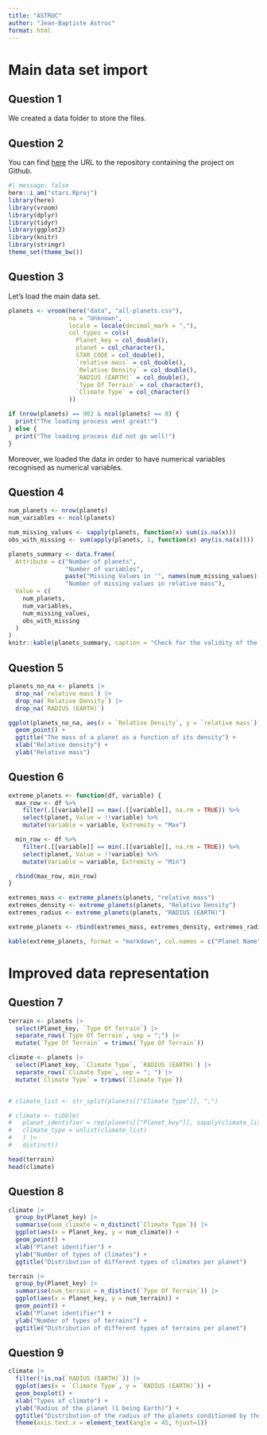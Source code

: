```yaml
---
title: "ASTRUC"
author: "Jean-Baptiste Astruc"
format: html
---
```


# Main data set import

## Question 1

We created a data folder to store the files.

## Question 2

You can find [here](https://github.com/JBA15/stars) the URL to the repository containing the project on Github.

```r
#| message: false
here::i_am("stars.Rproj")
library(here)
library(vroom)
library(dplyr)
library(tidyr)
library(ggplot2)
library(knitr)
library(stringr)
theme_set(theme_bw())
```

## Question 3

Let's load the main data set.

```r
planets <- vroom(here("data", "all-planets.csv"),
                 na = "Unknown",
                 locale = locale(decimal_mark = ","),
                 col_types = cols(
                   Planet_key = col_double(),
                   planet = col_character(),
                   STAR_CODE = col_double(),
                   `relative mass` = col_double(),
                   `Relative Density` = col_double(),
                   `RADIUS (EARTH)` = col_double(),
                   `Type Of Terrain` = col_character(),
                   `Climate Type` = col_character()
                 ))
```

```r
if (nrow(planets) == 902 & ncol(planets) == 8) {
  print("The loading process went great!")
} else {
  print("The loading process did not go well!")
}
```
Moreover, we loaded the data in order to have numerical variables recognised as numerical variables.

## Question 4

```r
num_planets <- nrow(planets)
num_variables <- ncol(planets)
```

```r
num_missing_values <- sapply(planets, function(x) sum(is.na(x)))
obs_with_missing <- sum(apply(planets, 1, function(x) any(is.na(x))))
```

```r
planets_summary <- data.frame(
  Attribute = c("Number of planets", 
                "Number of variables",
                paste("Missing Values in '", names(num_missing_values), "'", sep = ""),
                "Number of missing values in relative mass"),
  Value = c(
    num_planets,
    num_variables,
    num_missing_values,
    obs_with_missing
  )
)
knitr::kable(planets_summary, caption = "Check for the validity of the loading process for planets")
```

## Question 5

```r
planets_no_na <- planets |>
  drop_na(`relative mass`) |>
  drop_na(`Relative Density`) |>
  drop_na(`RADIUS (EARTH)`)

ggplot(planets_no_na, aes(x = `Relative Density`, y = `relative mass`)) +
  geom_point() +
  ggtitle("The mass of a planet as a function of its density") +
  xlab("Relative density") +
  ylab("Relative mass")
```

## Question 6

```r
extreme_planets <- function(df, variable) {
  max_row <- df %>%
    filter(.[[variable]] == max(.[[variable]], na.rm = TRUE)) %>%
    select(planet, Value = !!variable) %>%
    mutate(Variable = variable, Extremity = "Max")

  min_row <- df %>%
    filter(.[[variable]] == min(.[[variable]], na.rm = TRUE)) %>%
    select(planet, Value = !!variable) %>%
    mutate(Variable = variable, Extremity = "Min")

  rbind(max_row, min_row)
}

extremes_mass <- extreme_planets(planets, "relative mass")
extremes_density <- extreme_planets(planets, "Relative Density")
extremes_radius <- extreme_planets(planets, "RADIUS (EARTH)")

extreme_planets <- rbind(extremes_mass, extremes_density, extremes_radius)

kable(extreme_planets, format = "markdown", col.names = c("Planet Name", "Value", "Variable", "Extremity"))
```

# Improved data representation

## Question 7

```r
terrain <- planets |>
  select(Planet_key, `Type Of Terrain`) |>
  separate_rows(`Type Of Terrain`, sep = ";") |>
  mutate(`Type Of Terrain` = trimws(`Type Of Terrain`))

climate <- planets |>
  select(Planet_key, `Climate Type`, `RADIUS (EARTH)`) |>
  separate_rows(`Climate Type`, sep = "; ") |>
  mutate(`Climate Type` = trimws(`Climate Type`))


# climate_list <- str_split(planets[["Climate Type"]], ";")

# climate <- tibble(
#   planet_identifier = rep(planets[["Planet_key"]], sapply(climate_list, length)),
#   climate_type = unlist(climate_list)
#   ) |>
#   distinct()

head(terrain)
head(climate)
```

## Question 8

```r
climate |>
  group_by(Planet_key) |>
  summarise(num_climate = n_distinct(`Climate Type`)) |>
  ggplot(aes(x = Planet_key, y = num_climate)) +
  geom_point() +
  xlab("Planet identifier") +
  ylab("Number of types of climates") +
  ggtitle("Distribution of different types of climates per planet")
```


```r
terrain |>
  group_by(Planet_key) |>
  summarise(num_terrain = n_distinct(`Type Of Terrain`)) |>
  ggplot(aes(x = Planet_key, y = num_terrain)) +
  geom_point() +
  xlab("Planet identifier") +
  ylab("Number of types of terrains") +
  ggtitle("Distribution of different types of terrains per planet")
```

## Question 9

```r
climate |>
  filter(!is.na(`RADIUS (EARTH)`)) |>
  ggplot(aes(x = `Climate Type`, y = `RADIUS (EARTH)`)) +
  geom_boxplot() +
  xlab("Types of climate") +
  ylab("Radius of the planet (1 being Earth)") +
  ggtitle("Distribution of the radius of the planets conditioned by the climates") +
  theme(axis.text.x = element_text(angle = 45, hjust=1))
```
























